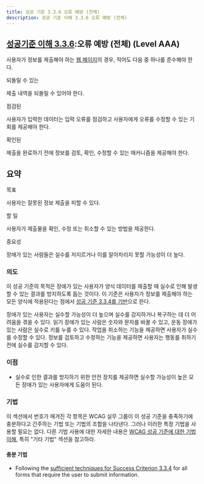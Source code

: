 ```yaml
---
title: 성공 기준 3.3.6 오류 예방 (전체)
description: 성공 기준 이해 3.3.6 오류 예방 (전체)
---
```



## [성공기준 이해 3.3.6](https://w3.org/TR/WCAG22#error-prevention-all):오류 예방 (전체) (Level AAA)

<Card title="성공 기준 (SC)"></Card>

사용자가 정보를 제출해야 하는 [웹 페이지](../../../glossary/web-page)의 경우, 적어도 다음 중 하나를 준수해야 한다.

되돌릴 수 있는

제출 내역을 되돌릴 수 있어야 한다.

점검된

사용자가 입력한 데이터는 입력 오류를 점검하고 사용자에게 오류를 수정할 수 있는 기회를 제공해야 한다.

확인된

제출을 완료하기 전에 정보를 검토, 확인, 수정할 수 있는 매커니즘을 제공해야 한다.

## 요약


목표

사용자는 잘못된 정보 제출을 피할 수 있다.

할 일

사용자가 제출물을 확인, 수정 또는 취소할 수 있는 방법을 제공한다.

중요성

장애가 있는 사람들은 실수를 저지르거나 이를 알아차리지 못할 가능성이 더 높다.

### 의도

이 성공 기준의 목적은 장애가 있는 사용자가 양식 데이터를 제출할 때 실수로 인해 발생할 수 있는 결과를 방지하도록 돕는 것이다. 이 기준은 사용자가 정보를 제출해야 하는 모든 양식에 적용된다는 점에서 [성공 기준 3.3.4를 기반](error-prevention-legal-financial-data)으로 한다.

장애가 있는 사용자는 실수할 가능성이 더 높으며 실수를 감지하거나 복구하는 데 더 어려움을 겪을 수 있다. 읽기 장애가 있는 사람은 숫자와 문자를 바꿀 수 있고, 운동 장애가 있는 사람은 실수로 키를 누를 수 있다. 작업을 취소하는 기능을 제공하면 사용자가 실수를 수정할 수 있다. 정보를 검토하고 수정하는 기능을 제공하면 사용자는 행동를 취하기 전에 실수를 감지할 수 있다.

### 이점

*   실수로 인한 결과를 방지하기 위한 안전 장치를 제공하면 실수할 가능성이 높은 모든 장애가 있는 사용자에게 도움이 된다.

### 기법

이 섹션에서 번호가 매겨진 각 항목은 WCAG 실무 그룹이 이 성공 기준을 충족하기에 충분하다고 간주하는 기법 또는 기법의 조합을 나타낸다. 그러나 이러한 특정 기법을 사용할 필요는 없다. 다른 기법 사용에 대한 자세한 내용은 [WCAG 성공 기준에 대한 기법 이해](understanding-techniques), 특히 "기타 기법" 섹션을 참고하라.

#### 충분 기법

*   Following the [sufficient techniques for Success Criterion 3.3.4](error-prevention-legal-financial-data#techniques) for all forms that require the user to submit information.

